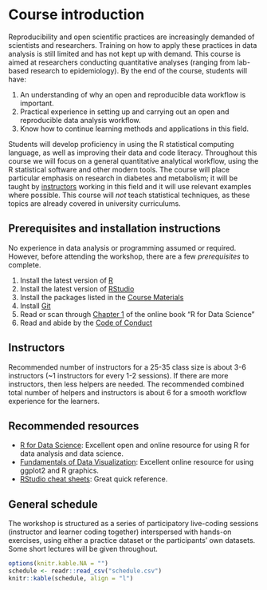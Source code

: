 # Course introduction {#intro}

Reproducibility and open scientific practices are increasingly demanded of
scientists and researchers. Training on how to apply these practices in data
analysis is still limited and has not kept up with demand. This course is aimed
at researchers conducting quantitative analyses (ranging from lab-based research
to epidemiology). By the end of the course, students will have:

1. An understanding of why an open and reproducible data workflow is important.
2. Practical experience in setting up and carrying out an open and reproducible
data analysis workflow.
3. Know how to continue learning methods and applications in this field.

Students will develop proficiency in using the R statistical computing language,
as well as improving their data and code literacy. Throughout this course we
will focus on a general quantitative analytical workflow, using the R
statistical software and other modern tools. The course will place particular
emphasis on research in diabetes and metabolism; it will be taught by
[instructors](#instructors) working in this field and it will use relevant
examples where possible. This course will *not* teach statistical techniques, as
these topics are already covered in university curriculums.

## Prerequisites and installation instructions

No experience in data analysis or programming assumed or required. However,
before attending the workshop, there are a few *prerequisites* to complete.

1. Install the latest version of [R](https://cloud.r-project.org/index.html)
1. Install the latest version of [RStudio](https://www.rstudio.com/products/rstudio/download/#download)
1. Install the packages listed in the [Course Materials](/course/)
1. Install [Git](https://git-scm.com/downloads)
1. Read or scan through [Chapter 1](https://r4ds.had.co.nz/introduction.html) of
the online book "R for Data Science"
1. Read and abide by the [Code of Conduct](code-of-conduct)

## Instructors

Recommended number of instructors for a 25-35 class size is about 3-6
instructors (~1 instructors for every 1-2 sessions). If there are more instructors,
then less helpers are needed. The recommended combined total number of helpers
and instructors is about 6 for a smooth workflow experience for the learners.

## Recommended resources

- [R for Data Science](http://r4ds.had.co.nz/): Excellent open and online resource for using R for data analysis and data science.
- [Fundamentals of Data Visualization](https://serialmentor.com/dataviz/): Excellent online resource for using ggplot2 and R graphics.
- [RStudio cheat sheets](https://www.rstudio.com/resources/cheatsheets/): Great quick reference.

## General schedule

The workshop is structured as a series of participatory live-coding sessions
(instructor and learner coding together) interspersed with hands-on exercises,
using either a practice dataset or the participants' own datasets. Some short 
lectures will be given throughout.

```r
options(knitr.kable.NA = "")
schedule <- readr::read_csv("schedule.csv")
knitr::kable(schedule, align = "l")
```
